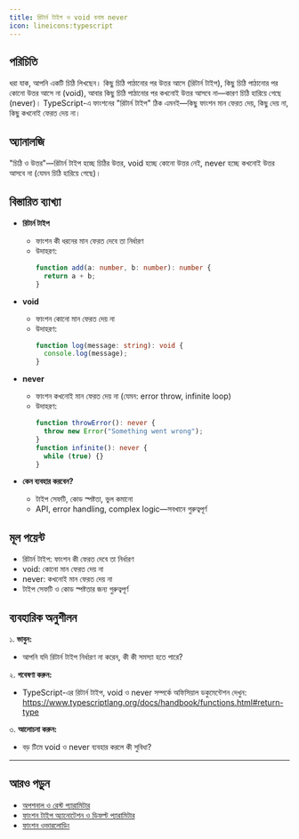 ```yaml
---
title: রিটার্ন টাইপ ও void বনাম never
icon: lineicons:typescript
---
```


## পরিচিতি

ধরা যাক, আপনি একটি চিঠি লিখছেন। কিছু চিঠি পাঠানোর পর উত্তর আসে (রিটার্ন টাইপ), কিছু চিঠি পাঠানোর পর কোনো উত্তর আসে না (void), আবার কিছু চিঠি পাঠানোর পর কখনোই উত্তর আসবে না—কারণ চিঠি হারিয়ে গেছে (never)। TypeScript-এ ফাংশনের "রিটার্ন টাইপ" ঠিক এমনই—কিছু ফাংশন মান ফেরত দেয়, কিছু দেয় না, কিছু কখনোই ফেরত দেয় না।

## অ্যানালজি

"চিঠি ও উত্তর"—রিটার্ন টাইপ হচ্ছে চিঠির উত্তর, void হচ্ছে কোনো উত্তর নেই, never হচ্ছে কখনোই উত্তর আসবে না (যেমন চিঠি হারিয়ে গেছে)।

## বিস্তারিত ব্যাখ্যা

- **রিটার্ন টাইপ**
  - ফাংশন কী ধরনের মান ফেরত দেবে তা নির্ধারণ
  - উদাহরণ:
    ```typescript
    function add(a: number, b: number): number {
      return a + b;
    }
    ```

- **void**
  - ফাংশন কোনো মান ফেরত দেয় না
  - উদাহরণ:
    ```typescript
    function log(message: string): void {
      console.log(message);
    }
    ```

- **never**
  - ফাংশন কখনোই মান ফেরত দেয় না (যেমন: error throw, infinite loop)
  - উদাহরণ:
    ```typescript
    function throwError(): never {
      throw new Error("Something went wrong");
    }
    function infinite(): never {
      while (true) {}
    }
    ```

- **কেন ব্যবহার করবেন?**
  - টাইপ সেফটি, কোড স্পষ্টতা, ভুল কমানো
  - API, error handling, complex logic—সবখানে গুরুত্বপূর্ণ

## মূল পয়েন্ট

- রিটার্ন টাইপ: ফাংশন কী ফেরত দেবে তা নির্ধারণ
- void: কোনো মান ফেরত দেয় না
- never: কখনোই মান ফেরত দেয় না
- টাইপ সেফটি ও কোড স্পষ্টতার জন্য গুরুত্বপূর্ণ

## ব্যবহারিক অনুশীলন

১. **ভাবুন:**
   - আপনি যদি রিটার্ন টাইপ নির্ধারণ না করেন, কী কী সমস্যা হতে পারে?

২. **গবেষণা করুন:**
   - TypeScript-এর রিটার্ন টাইপ, void ও never সম্পর্কে অফিসিয়াল ডকুমেন্টেশন দেখুন: https://www.typescriptlang.org/docs/handbook/functions.html#return-type

৩. **আলোচনা করুন:**
   - বড় টিমে void ও never ব্যবহার করলে কী সুবিধা?

---

## আরও পড়ুন
- [অপশনাল ও রেস্ট প্যারামিটার](/typescript/optional-rest)
- [ফাংশন টাইপ অ্যানোটেশন ও ডিফল্ট প্যারামিটার](/typescript/functions)
- [ফাংশন ওভারলোডিং](/typescript/function-overloading)
